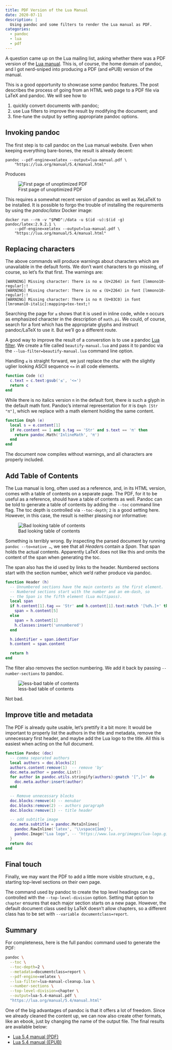 ```yaml
---
title: PDF Version of the Lua Manual
date: 2020-07-11
description: |
  Using pandoc and some filters to render the Lua manual as PDF.
categories:
  - pandoc
  - lua
  - pdf
---
```


A question came up on the Lua mailing list, asking whether there
was a PDF version of the [Lua manual]. This is, of course, the
home domain of pandoc, and I got nerd-sniped into producing a PDF
(and ePUB) version of the manual.

This is a good opportunity to showcase some pandoc features. The
post describes the process of going from an HTML web page to a PDF
file via LaTeX and pandoc. We will see how to

1. quickly convert documents with pandoc;
2. use Lua filters to improve the result by modifying the
   document; and
3. fine-tune the output by setting appropriate pandoc options.

[Lua manual]: https://lua.org/manual/5.4/manual.html

## Invoking pandoc

The first step is to call pandoc on the Lua manual website. Even
when keeping everything bare-bones, the result is already decent:

    pandoc --pdf-engine=xelatex --output=lua-manual.pdf \
        "https://lua.org/manual/5.4/manual.html"

Produces

![First page of unoptimized PDF](lua-refman-naive.png)

This requires a somewhat recent version of pandoc as well as
XeLaTeX to be installed. It is possible to forgo the trouble of
installing the requirements by using the *pandoc/latex* Docker
image:

    docker run --rm -v "$PWD":/data -u $(id -u):$(id -g) pandoc/latex:2.9.2.1 \
        --pdf-engine=xelatex --output=lua-manual.pdf \
        "https://lua.org/manual/5.4/manual.html"

## Replacing characters

The above commands will produce warnings about characters which
are unavailable in the default fonts. We don't want characters to
go missing, of course, so let's fix that first. The warnings are:

    [WARNING] Missing character: There is no ≤ (U+2264) in font [lmmono10-regular]:!
    [WARNING] Missing character: There is no ≤ (U+2264) in font [lmmono10-regular]:!
    [WARNING] Missing character: There is no π (U+03C0) in font [lmroman10-italic]:mapping=tex-text;!

Searching the page for `≤` shows that it is used in inline code,
while `π` occurs as emphasized character in the description of
`math.pi`. We could, of course, search for a font which has the
appropriate glyphs and instruct pandoc/LaTeX to use it. But we'll
go a different route.

A good way to improve the result of a converstion is to use a
pandoc [Lua filter]. We create a file called `beautify-manual.lua`
and pass it to pandoc via the `--lua-filter=beautify-manual.lua`
command line option.

Handling `≤` is straight forward, we just replace the char with
the slightly uglier looking ASCII sequence `<=` in all code
elements.

``` lua
function Code (c)
  c.text = c.text:gsub('≤', '<=')
  return c
end
```

While there is no italics version `π` in the default font, there
*is* such a glyph in the default math font. Pandoc's internal
representation for *π* is `Emph [Str "π"]`, which we replace with
a math element holding the same content.

```lua
function Emph (e)
  local s = e.content[1]
  if #e.content == 1 and s.tag == 'Str' and s.text == 'π' then
    return pandoc.Math('InlineMath', 'π')
  end
end
```

The document now compiles without warnings, and all characters are
properly included.

[Lua filter]: https://pandoc.org/lua-filters.html

## Add Table of Contents

The Lua manual is long, often used as a reference, and, in its
HTML version, comes with a table of contents on a separate page.
The PDF, for it to be useful as a reference, should have a table
of contents as well. Pandoc can be told to generate a table of
contents by adding the `--toc` command line flag. The toc depth is
controlled via `--toc-depth`; `2` is a good setting here. However,
in this case, the result is neither pleasing nor informative:

![Bad looking table of contents](bad-toc.png)

Something is terribly wrong. By inspecting the parsed document by
running `pandoc --to=native …`, we see that all *Header*s contain
a *Span*. That span holds the actual contents. Apparently LaTeX
does not like this and omits the content of the span when
generating the toc.

The span also has the id used by links to the header. Numbered
sections start with the section number, which we'd rather produce
via pandoc.

```lua
function Header (h)
  -- Unnumbered sections have the main contents as the first element.
  -- Numbered sections start with the number and an em-dash, so
  -- the Span is the fifth element (Lua multipass).
  local span
  if h.content[1].tag == 'Str' and h.content[1].text:match '[%d%.]+' then
    span = h.content[5]
  else
    span = h.content[1]
    h.classes:insert('unnumbered')
  end

  h.identifier = span.identifier
  h.content = span.content

  return h
end
```

The filter also removes the section numbering. We add it back by
passing `--number-sections` to pandoc.

![less-bad table of contents](less-bad-toc.png)

Not bad.

## Improve title and metadata

The PDF is already quite usable, let's prettify it a bit more: It
would be important to properly list the authors in the title and
metadata, remove the unnecessary first header, and maybe add the
Lua logo to the title. All this is easiest when acting on the full
document.

``` lua
function Pandoc (doc)
  -- comma separated authors
  local authors = doc.blocks[2]
  authors.content:remove(1)  -- remove 'by'
  doc.meta.author = pandoc.List()
  for author in pandoc.utils.stringify(authors):gmatch '[^,]+' do
    doc.meta.author:insert(author)
  end

  -- Remove unnecessary blocks
  doc.blocks:remove(4) -- menubar
  doc.blocks:remove(2) -- authors paragraph
  doc.blocks:remove(1) -- title header

  -- add subtitle image
  doc.meta.subtitle = pandoc.MetaInlines{
    pandoc.RawInline('latex', '\\vspace{1em}'),
    pandoc.Image("Lua logo", -- "https://www.lua.org/images/lua-logo.gif")
  }
  return doc
end
```

## Final touch

Finally, we may want the PDF to add a little more visible
structure, e.g., starting top-level sections on their own page.

The command used by pandoc to create the top level headings can be
controlled with the `--top-level-division` option. Setting that
option to `chapter` ensures that each major section starts on a
new page. However, the default document class used by LaTeX
doesn't allow chapters, so a different class has to be set with
`--variable documentclass=report`.


## Summary

For completeness, here is the full pandoc command used to generate
the PDF:

```bash
pandoc \
  --toc \
  --toc-depth=2 \
  --metadata=documentclass=report \
  --pdf-engine=xelatex \
  --lua-filter=lua-manual-cleanup.lua \
  --number-sections \
  --top-level-division=chapter \
  --output=lua-5.4-manual.pdf \
  "https://lua.org/manual/5.4/manual.html"
```

One of the big advantages of pandoc is that it offers a lot of
freedom. Since we already cleaned the content up, we can now also
create other formats, like an ebook, just by changing the name of
the output file. The final results are available below:

 * [Lua 5.4 manual (PDF)](/docs/lua-5.4-manual.pdf)
 * [Lua 5.4 manual (EPUB)](/docs/lua-5.4-manual.epub)

